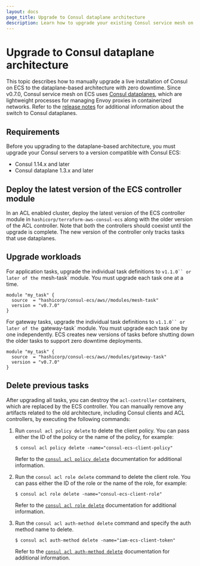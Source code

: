 ```yaml
---
layout: docs
page_title: Upgrade to Consul dataplane architecture
description: Learn how to upgrade your existing Consul service mesh on ECS workloads to the agentless dataplanes architecture.
---
```


# Upgrade to Consul dataplane architecture

This topic describes how to manually upgrade a live installation of Consul on ECS to the dataplane-based architecture with zero downtime. Since v0.7.0, Consul service mesh on ECS uses [Consul dataplanes](/consul/docs/connect/dataplane), which are lightweight processes for managing Envoy proxies in containerized networks. Refer to the [release notes](/consul/docs/release-notes/consul-ecs/v0_7_x) for additional information about the switch to Consul dataplanes.

## Requirements

Before you upgrading to the dataplane-based architecture, you must upgrade your Consul servers to a version compatible with Consul ECS:

- Consul 1.14.x and later
- Consul dataplane 1.3.x and later

## Deploy the latest version of the ECS controller module

In an ACL enabled cluster, deploy the latest version of the ECS controller module in `hashicorp/terraform-aws-consul-ecs` along with the older version of the ACL controller. Note that both the controllers should coexist until the upgrade is complete. The new version of the controller only tracks tasks that use dataplanes.

## Upgrade workloads

For application tasks, upgrade the individual task definitions to `v1.1.0`` or later of the `mesh-task` module. You must upgrade each task one at a time.

```hcl
module "my_task" {
  source  = "hashicorp/consul-ecs/aws//modules/mesh-task"
  version = "v0.7.0"
}
```

For gateway tasks, upgrade the individual task definitions to `v1.1.0`` or later of the `gateway-task` module. You must upgrade each task one by one independently. ECS creates new versions of tasks before shutting down the older tasks to support zero downtime deployments.

```hcl
module "my_task" {
  source  = "hashicorp/consul-ecs/aws//modules/gateway-task"
  version = "v0.7.0"
}
```

## Delete previous tasks

After upgrading all tasks, you can destroy the `acl-controller` containers, which are replaced by the ECS controller. You can manually remove any artifacts related to the old architecture, including Consul clients and ACL controllers, by executing the following commands:

1. Run `consul acl policy delete` to delete the client policy. You can pass either the ID of the policy or the name of the policy, for example:

   ```shell-session
   $ consul acl policy delete -name="consul-ecs-client-policy"
   ```

   Refer to the [`consul acl policy delete`](/consul/commands/acl/policy/delete) documentation for additional information.

1. Run the `consul acl role delete` command to delete the client role. You can pass either the ID of the role or the name of the role, for example:

   ```shell-session
   $ consul acl role delete -name="consul-ecs-client-role"
   ```

   Refer to the [`consul acl role delete`](/consul/commands/acl/role/delete) documentation for additional information.

1. Run the `consul acl auth-method delete` command and specify the auth method name to delete. 

   ```shell-session
   $ consul acl auth-method delete -name="iam-ecs-client-token"
   ```

   Refer to the [`consul acl auth-method delete`](/consul/commands/acl/auth-method/delete) documentation for additional information.